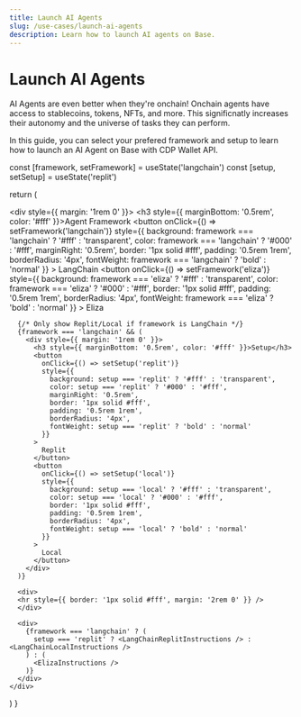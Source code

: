 ```yaml
---
title: Launch AI Agents
slug: /use-cases/launch-ai-agents
description: Learn how to launch AI agents on Base.
---
```




# Launch AI Agents

AI Agents are even better when they're onchain! Onchain agents have access to stablecoins, tokens, NFTs, and more. 
This significnatly increases their autonomy and the universe of tasks they can perform.

In this guide, you can select your prefered framework and setup to learn how to launch an AI Agent on Base with CDP Wallet API.

<SetupInstructions />


  const [framework, setFramework] = useState('langchain')
  const [setup, setSetup] = useState('replit')

  return (
    <div>
      <div style={{ margin: '1rem 0' }}>
        <h3 style={{ marginBottom: '0.5rem', color: '#fff' }}>Agent Framework</h3>
        <button
          onClick={() => setFramework('langchain')}
          style={{
            background: framework === 'langchain' ? '#fff' : 'transparent',
            color: framework === 'langchain' ? '#000' : '#fff',
            marginRight: '0.5rem',
            border: '1px solid #fff',
            padding: '0.5rem 1rem',
            borderRadius: '4px',
            fontWeight: framework === 'langchain' ? 'bold' : 'normal'
          }}
        >
          LangChain
        </button>
        <button
          onClick={() => setFramework('eliza')}
          style={{
            background: framework === 'eliza' ? '#fff' : 'transparent',
            color: framework === 'eliza' ? '#000' : '#fff',
            border: '1px solid #fff',
            padding: '0.5rem 1rem',
            borderRadius: '4px',
            fontWeight: framework === 'eliza' ? 'bold' : 'normal'
          }}
        >
          Eliza
        </button>
      </div>

      

      {/* Only show Replit/Local if framework is LangChain */}
      {framework === 'langchain' && (
        <div style={{ margin: '1rem 0' }}>
          <h3 style={{ marginBottom: '0.5rem', color: '#fff' }}>Setup</h3>
          <button
            onClick={() => setSetup('replit')}
            style={{
              background: setup === 'replit' ? '#fff' : 'transparent',
              color: setup === 'replit' ? '#000' : '#fff',
              marginRight: '0.5rem',
              border: '1px solid #fff',
              padding: '0.5rem 1rem',
              borderRadius: '4px',
              fontWeight: setup === 'replit' ? 'bold' : 'normal'
            }}
          >
            Replit
          </button>
          <button
            onClick={() => setSetup('local')}
            style={{
              background: setup === 'local' ? '#fff' : 'transparent',
              color: setup === 'local' ? '#000' : '#fff',
              border: '1px solid #fff',
              padding: '0.5rem 1rem',
              borderRadius: '4px',
              fontWeight: setup === 'local' ? 'bold' : 'normal'
            }}
          >
            Local
          </button>
        </div>
      )}

      <div>
      <hr style={{ border: '1px solid #fff', margin: '2rem 0' }} />
      </div>

      <div>
        {framework === 'langchain' ? (
          setup === 'replit' ? <LangChainReplitInstructions /> : <LangChainLocalInstructions />
        ) : (
          <ElizaInstructions />
        )}
      </div>
    </div>
  )
}


